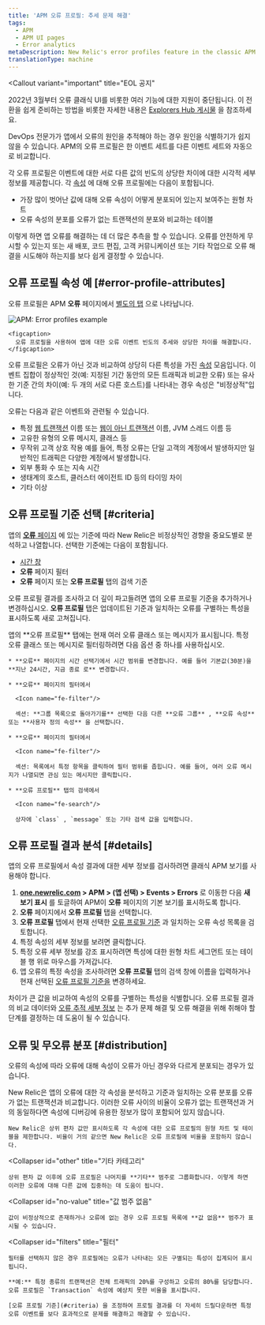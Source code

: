 ```yaml
---
title: 'APM 오류 프로필: 추세 문제 해결'
tags:
  - APM
  - APM UI pages
  - Error analytics
metaDescription: New Relic's error profiles feature in the classic APM view shows trends and anomalies that help you compare and troubleshoot error events.
translationType: machine
---
```



<Callout
  variant="important"
  title="EOL 공지"
>
  2022년 3월부터 오류 클래식 UI를 비롯한 여러 기능에 대한 지원이 중단됩니다. 이 전환을 쉽게 준비하는 방법을 비롯한 자세한 내용은 [Explorers Hub 게시물](https://discuss.newrelic.com/t/important-upcoming-changes-to-capabilities-and-support-across-errors-classic-labels-service-infrastructure-on-host-snmp-integration-and-inventory-data-in-cloud-integrations/175370) 을 참조하세요.
</Callout>

DevOps 전문가가 앱에서 오류의 원인을 추적해야 하는 경우 원인을 식별하기가 쉽지 않을 수 있습니다. APM의 오류 프로필은 한 이벤트 세트를 다른 이벤트 세트와 자동으로 비교합니다.

각 오류 프로필은 이벤트에 대한 서로 다른 값의 빈도의 상당한 차이에 대한 시각적 세부 정보를 제공합니다. 각 [속성](/docs/accounts-partnerships/education/getting-started-new-relic/glossary#attribute) 에 대해 오류 프로필에는 다음이 포함됩니다.

* 가장 많이 벗어난 값에 대해 오류 속성이 어떻게 분포되어 있는지 보여주는 원형 차트
* 오류 속성의 분포를 오류가 없는 트랜잭션의 분포와 비교하는 테이블

이렇게 하면 앱 오류를 해결하는 데 더 많은 추측을 할 수 있습니다. 오류를 안전하게 무시할 수 있는지 또는 새 배포, 코드 편집, 고객 커뮤니케이션 또는 기타 작업으로 오류 해결을 시도해야 하는지를 보다 쉽게 결정할 수 있습니다.

## 오류 프로필 속성 예 [#error-profile-attributes]

오류 프로필은 APM **오류** 페이지에서 [별도의 탭](#details) 으로 나타납니다.

<CollapserGroup>
  <Collapser
    id="criteria-example"
    title="APM의 오류 프로필 기능"
  >
    <img
      title="APM: Error profiles example"
      alt="APM: Error profiles example"
      src={apmErrorProfileTabDemo}
    />

    <figcaption>
      오류 프로필을 사용하여 앱에 대한 오류 이벤트 빈도의 추세와 상당한 차이를 해결합니다.
    </figcaption>
  </Collapser>
</CollapserGroup>

오류 프로필은 오류가 아닌 것과 비교하여 상당히 다른 특성을 가진 [속성](/docs/accounts-partnerships/education/getting-started-new-relic/glossary#attribute) 모음입니다. 이벤트 집합이 정상적인 것(예: 지정된 기간 동안의 모든 트래픽과 비교한 오류) 또는 유사한 기준 간의 차이(예: 두 개의 서로 다른 호스트)를 나타내는 경우 속성은 "비정상적"입니다.

오류는 다음과 같은 이벤트와 관련될 수 있습니다.

* 특정 [웹 트랜잭션](/docs/apm/transactions/intro-transactions/transactions-new-relic-apm) 이름 또는 [웹이 아닌 트랜잭션](/docs/apm/transactions/intro-transactions/monitor-background-processes-other-non-web-transactions) 이름, JVM 스레드 이름 등
* 고유한 유형의 오류 메시지, 클래스 등
* 무작위 고객 상호 작용 예를 들어, 특정 오류는 단일 고객의 계정에서 발생하지만 일반적인 트래픽은 다양한 계정에서 발생합니다.
* 외부 통화 수 또는 지속 시간
* 생태계의 호스트, 클러스터 에이전트 ID 등의 타이밍 차이
* 기타 이상

## 오류 프로필 기준 선택 [#criteria]

앱의 [**오류** 페이지](/docs/apm/applications-menu/error-analytics/error-analytics-explore-events-behind-errors) 에 있는 기준에 따라 New Relic은 비정상적인 경향을 중요도별로 분석하고 나열합니다. 선택한 기준에는 다음이 포함됩니다.

* [시간 창](/docs/data-analysis/user-interface-functions/view-your-data/time-picker-setting-time-periods-view-data)
* **오류** 페이지 필터
* **오류** 페이지 또는 **오류 프로필** 탭의 검색 기준

오류 프로필 결과를 조사하고 더 깊이 파고들려면 앱의 오류 프로필 기준을 추가하거나 변경하십시오. **오류 프로필** 탭은 업데이트된 기준과 일치하는 오류를 구별하는 특성을 표시하도록 새로 고쳐집니다.

<CollapserGroup>
  <Collapser
    id="profile-criteria-example"
    title="오류 프로필 기준 예"
  >
    앱의 **오류 프로필** 탭에는 현재 여러 오류 클래스 또는 메시지가 표시됩니다. 특정 오류 클래스 또는 메시지로 필터링하려면 다음 옵션 중 하나를 사용하십시오.

    * **오류** 페이지의 시간 선택기에서 시간 범위를 변경합니다. 예를 들어 기본값(30분)을 **지난 24시간, 지금 종료 로** 변경합니다.

    * **오류** 페이지의 필터에서

      <Icon name="fe-filter"/>

      섹션: **그룹 목록으로 돌아가기를** 선택한 다음 다른 **오류 그룹** , **오류 속성** 또는 **사용자 정의 속성** 을 선택합니다.

    * **오류** 페이지의 필터에서

      <Icon name="fe-filter"/>

      섹션: 목록에서 특정 항목을 클릭하여 필터 범위를 좁힙니다. 예를 들어, 여러 오류 메시지가 나열되면 관심 있는 메시지만 클릭합니다.

    * **오류 프로필** 탭의 검색에서

      <Icon name="fe-search"/>

      상자에 `class` , `message` 또는 기타 검색 값을 입력합니다.
  </Collapser>
</CollapserGroup>

## 오류 프로필 결과 분석 [#details]

앱의 오류 프로필에서 속성 결과에 대한 세부 정보를 검사하려면 클래식 APM 보기를 사용해야 합니다.

1. **[one.newrelic.com](https://one.newrelic.com/all-capabilities) > APM > (앱 선택) > Events > Errors** 로 이동한 다음 **새 보기 표시** 를 토글하여 APM이 **오류** 페이지의 기본 보기를 표시하도록 합니다.
2. **오류** 페이지에서 **오류 프로필** 탭을 선택합니다.
3. **오류 프로필** 탭에서 현재 선택한 [오류 프로필 기준](#criteria) 과 일치하는 오류 속성 목록을 검토합니다.
4. 특정 속성의 세부 정보를 보려면 클릭합니다.
5. 특정 오류 세부 정보를 강조 표시하려면 특성에 대한 원형 차트 세그먼트 또는 테이블 행 위로 마우스를 가져갑니다.
6. 앱 오류의 특정 속성을 조사하려면 **오류 프로필** 탭의 검색 창에 이름을 입력하거나 현재 선택된 [오류 프로필 기준을](#criteria) 변경하세요.

차이가 큰 값을 비교하여 속성의 오류를 구별하는 특성을 식별합니다. 오류 프로필 결과의 비교 데이터와 [오류 추적 세부 정보](/docs/apm/applications-menu/error-analytics/error-analytics-manage-error-traces) 는 추가 문제 해결 및 오류 해결을 위해 취해야 할 단계를 결정하는 데 도움이 될 수 있습니다.

## 오류 및 무오류 분포 [#distribution]

오류의 속성에 따라 오류에 대해 속성이 오류가 아닌 경우와 다르게 분포되는 경우가 있습니다.

<CollapserGroup>
  <Collapser
    id="top"
    title="최고 편차 값"
  >
    New Relic은 앱의 오류에 대한 각 속성을 분석하고 기준과 일치하는 오류 분포를 오류가 없는 트랜잭션과 비교합니다. 이러한 오류 사이의 비율이 오류가 없는 트랜잭션과 거의 동일하다면 속성에 디버깅에 유용한 정보가 많이 포함되어 있지 않습니다.

    New Relic은 상위 편차 값만 표시하도록 각 속성에 대한 오류 프로필의 원형 차트 및 테이블을 제한합니다. 비율이 거의 같으면 New Relic은 오류 프로필에 비율을 포함하지 않습니다.
  </Collapser>

  <Collapser
    id="other"
    title="기타 카테고리"
  >
    상위 편차 값 이후에 오류 프로필은 나머지를 **기타** 범주로 그룹화합니다. 이렇게 하면 이러한 오류에 대해 다른 값에 집중하는 데 도움이 됩니다.
  </Collapser>

  <Collapser
    id="no-value"
    title="값 범주 없음"
  >
    값이 비정상적으로 존재하거나 오류에 없는 경우 오류 프로필 목록에 **값 없음** 범주가 표시될 수 있습니다.
  </Collapser>

  <Collapser
    id="filters"
    title="필터"
  >
    필터를 선택하지 않은 경우 프로필에는 오류가 나타내는 모든 구별되는 특성이 집계되어 표시됩니다.

    **예:** 특정 종류의 트랜잭션은 전체 트래픽의 20%를 구성하고 오류의 80%를 담당합니다. 오류 프로필은 `Transaction` 속성에 예상치 못한 비율을 표시합니다.

    [오류 프로필 기준](#criteria) 을 조정하여 프로필 결과를 더 자세히 드릴다운하면 특정 오류 이벤트를 보다 효과적으로 문제를 해결하고 해결할 수 있습니다.
  </Collapser>
</CollapserGroup>